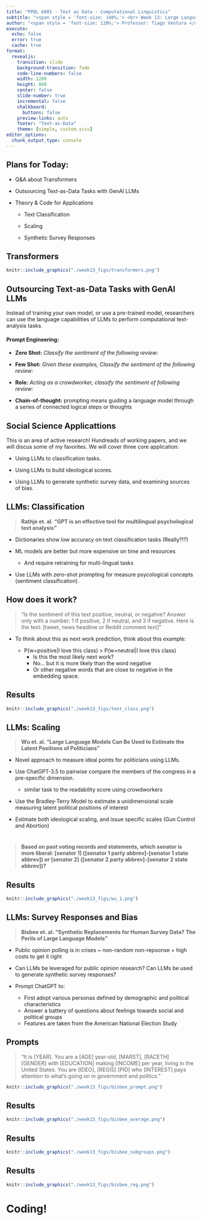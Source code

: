 ```yaml
---
title: "PPOL 6801 - Text as Data - Computational Linguistics"
subtitle: "<span style = 'font-size: 140%;'> <br> Week 13: Large Language Models: Outsourcing Applications "
author: "<span style = 'font-size: 120%;'> Professor: Tiago Ventura </span>"
execute: 
  echo: false
  error: true
  cache: true
format:
  revealjs: 
    transition: slide
    background-transition: fade
    code-line-numbers: false
    width: 1200
    height: 800
    center: false
    slide-number: true
    incremental: false
    chalkboard: 
      buttons: false
    preview-links: auto
    footer: "Text-as-Data"
    theme: [simple, custom.scss]
editor_options: 
  chunk_output_type: console
---
```


## Plans for Today:

-   Q&A about Transformers

-   Outsourcing Text-as-Data Tasks with GenAI LLMs

-   Theory & Code for Applications

    - Text Classification
  
    - Scaling
  
    - Synthetic Survey Responses


## Transformers


```r
knitr::include_graphics("./week13_figs/transformers.png") 
```


## Outsourcing Text-as-Data Tasks with GenAI LLMs

Instead of training your own model, or use a pre-trained model, researchers can use the language capabilities of LLMs to perform computational text-analysis tasks. 

#### Prompt Engineering: 

- **Zero Shot:** *Classify the sentiment of the following review:*

- **Few Shot:** *Given these examples, Classify the sentiment of the following review:*

- **Role:** *Acting as a crowdworker, classify the sentiment of following review:* 

- **Chain-of-thought:** prompting means guiding a language model through a series of connected logical steps or thoughts


## Social Science Applicattions

This is an area of active research! Hundreads of working papers, and we will discus some of my favorites. We will cover three core application:

- Using LLMs to classification tasks. 

- Using LLMs to build ideological scores.

- Using LLMs to generate synthetic survey data, and examining sources of bias. 

## LLMs: Classification 

> **Rathje et. al. "GPT is an effective tool for multilingual psychological text analysis"**

- Dictionaries show low accuracy on text classification tasks (Really?!?)

- ML models are better but more expensive on time and resources
  - And require retraining for multi-lingual tasks

- Use LLMs with zero-shot prompting for measure psycological concepts (sentiment classification).

## How does it work?

> “Is the sentiment of this text positive, neutral, or negative? Answer only
with a number: 1 if positive, 2 if neutral, and 3 if negative. Here is the text: [tweet, news headline or Reddit comment text]”

- To think about this as next work prediction, think about this example: 

  - P(w=positive|I love this class) > P(w=neutral|I love this class)
     - Is this the most likely next work? 
     - No... but it is more likely than the word negative
     - Or other negative words that are close to negative in the embedding space. 
     
     
## Results



```r
knitr::include_graphics("./week13_figs/text_class.png") 
```

## LLMs: Scaling

> **Wu et. al. "Large Language Models Can Be Used to Estimate the Latent Positions of Politicians"**

- Novel approach to measure ideal points for politicians using LLMs.

- Use ChatGPT-3.5 to pairwise compare the members of the congress in a pre-specific dimension.
   - similar task to the readability score using crowdworkers

- Use the Bradley-Terry Model to estimate a unidimensional scale measuring latent political positions of interest

- Estimate both ideological scaling, and issue specific scales (Gun Control and Abortion)

# 


> **Based on past voting records and statements, which senator is more liberal: [senator 1] ([senator 1 party abbrev]-[senator 1 state abbrev]) or [senator 2] ([senator 2 party abbrev]-[senator 2 state abbrev])?**


## Results

```r
knitr::include_graphics("./week13_figs/wu_1.png") 
```


## LLMs: Survey Responses and Bias

> **Bisbee et. al. "Synthetic Replacements for Human Survey Data? The Perils of Large Language Models"**

- Public opinion polling is in crises ~ non-random non-repsonse + high costs to get it right

- Can LLMs be leveraged for public opinion research? Can LLMs be used to generate synthetic survey responses? 

- Prompt ChatGPT to:
   - First adopt various personas defined by demographic and political characteristics
   - Answer a battery of questions about feelings towards social and political groups
   - Features are taken from the  American National Election Study

## Prompts

> “It is [YEAR]. You are a [AGE] year-old, [MARST], [RACETH] [GENDER] with [EDUCATION]
making [INCOME] per year, living in the United States. You are [IDEO], [REGIS] [PID]
who [INTEREST] pays attention to what’s going on in government and politics.”


```r
knitr::include_graphics("./week13_figs/bisbee_prompt.png") 
```


## Results

```r
knitr::include_graphics("./week13_figs/bisbee_average.png") 
```

## Results

```r
knitr::include_graphics("./week13_figs/bisbee_subgroups.png") 
```

## Results

```r
knitr::include_graphics("./week13_figs/bisbee_reg.png") 
```

# Coding!
